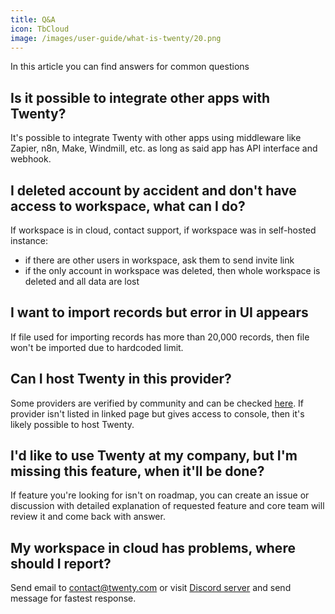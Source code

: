 ```yaml
---
title: Q&A
icon: TbCloud
image: /images/user-guide/what-is-twenty/20.png
---
```


In this article you can find answers for common questions

## Is it possible to integrate other apps with Twenty?

It's possible to integrate Twenty with other apps using middleware like Zapier, n8n, Make, Windmill, etc.
as long as said app has API interface and webhook.

## I deleted account by accident and don't have access to workspace, what can I do?

If workspace is in cloud, contact support, if workspace was in self-hosted instance:
- if there are other users in workspace, ask them to send invite link
- if the only account in workspace was deleted, then whole workspace is deleted and all data are lost

## I want to import records but error in UI appears

If file used for importing records has more than 20,000 records, then file won't be imported due to hardcoded limit.

## Can I host Twenty in this provider?

Some providers are verified by community and can be checked [here](https://twenty.com/developers/section/self-hosting/cloud-providers).
If provider isn't listed in linked page but gives access to console, then it's likely possible to host Twenty.

## I'd like to use Twenty at my company, but I'm missing this feature, when it'll be done?

If feature you're looking for isn't on roadmap, you can create an issue or discussion with detailed explanation of requested feature and core team will review it and come back with answer.

## My workspace in cloud has problems, where should I report?

Send email to contact@twenty.com or visit [Discord server](https://discord.gg/cx5n4Jzs57) and send message for fastest response.
